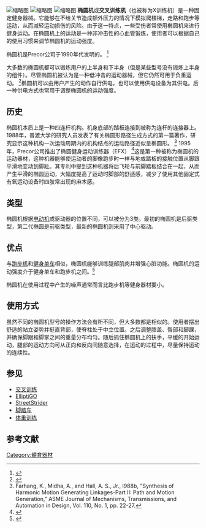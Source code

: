 [[File:Elliptical_machine.jpg|缩略图]]
[[File:Gym_Cardio_Area_Overlooking_Greenery.JPG|缩略图]]
[[File:ElliptiGO_Miller_Hiwy_jeh.jpg|缩略图]]
'''椭圆机'''或'''交叉训练机'''（也被称为X训练机）是一种固定健身器械。它能够在不给关节造成额外压力的情况下模拟爬楼梯，走路和跑步等运动，从而减轻运动损伤的风险。由于这一特点，一些受伤者常使用椭圆机来进行健身运动。在椭圆机上的运动是一种非冲击性的心血管锻炼，使用者可以根据自己的使用习惯来调节椭圆机的运动强度。

椭圆机是Precor公司于1990年代发明的。 <ref>{{Cite news|author=Wallack, Roy|work=Los Angeles Times|url=http://articles.latimes.com/2013/apr/27/health/la-he-gear-ellipticals-20130427|title=The latest in popular ellipticals|date=April 27, 2013|accessdate=December 2, 2013|archive-date=2013-12-04|archive-url=https://web.archive.org/web/20131204041231/http://articles.latimes.com/2013/apr/27/health/la-he-gear-ellipticals-20130427|dead-url=no}}</ref>

大多数的椭圆机都可以锻炼用户的上半身和下半身（但是某些型号没有锻炼上半身的组件）。尽管椭圆机被认为是一种低冲击的运动器械，但它仍然可用于负重运动。 <ref>{{Cite news|url=https://www.washingtonpost.com/wp-dyn/articles/A16772-2004Jul26.html|title=Bone Health: A Weight-Bearing Argument|author=Briley|first=John L.|date=July 27, 2004|accessdate=2008-12-12|work=[[The_Washington_Post|The Washington Post]]|archive-date=2021-01-31|archive-url=https://web.archive.org/web/20210131064736/https://www.washingtonpost.com/wp-dyn/articles/A16772-2004Jul26.html|dead-url=no}}</ref>椭圆机可以由用户产生的动作自行供电，也可以使用供电设备为其供电。后一种供电方式也常用于调整椭圆机的运动强度。

== 历史 ==
椭圆机本质上是一种四连杆机构。机身底部的踏板连接到被称为连杆的连接器上。1988年，普渡大学的研究人员发表了有关椭圆形路径生成方式的第一篇著作，研究显示这种机构一次运动周期内的机构结点的运动路径近似呈椭圆形。 <ref>Farhang, K., Midha, A., and Hall, A. S., Jr., l988b, "Synthesis of Harmonic Motion Generating Linkages-Part II: Path and Motion Generation," ASME Journal of Mechanisms, Transmissions, and Automation in Design, Vol. 110, No. 1, pp. 22-27.</ref> 1995年，Precor公司推出了椭圆健身运动训练器（EFX） <ref>{{Cite web|title=Paul Byrne, Precor President to Retire in September|url=http://www.ihrsa.org/blog/2013/5/14/paul-byrne-precor-president-to-retire-in-september.html|date=May 14, 2013|work=IHRSA Blog|access-date=2021-01-26|archive-date=2017-10-17|archive-url=https://web.archive.org/web/20171017101447/http://www.ihrsa.org/blog/2013/5/14/paul-byrne-precor-president-to-retire-in-september.html|dead-url=no}}</ref>这是第一种被称为椭圆机的运动器材，这种机器能够使运动者的脚像跑步时一样与地或踏板的接触位置从脚跟平滑地变动到脚趾。其专利中提到这种机器将后飞轮与前脚踏板结合在一起，从而产生平滑的椭圆运动，大幅度提高了运动时脚部的舒适感，减少了使用其他固定式有氧运动设备时四肢常出现的麻木感。

== 类型 ==
椭圆机根据[[发动机|电动机]]或驱动器的位置不同，可以被分为3类。最初的椭圆机是后驱类型，第二代椭圆是前驱类型，最新的椭圆机则采用了中心驱动。

== 优点 ==
与[[跑步机|跑步机]]和[[健身单车|健身单车]]相似，椭圆机能够训练腿部肌肉并增强心脏功能。椭圆机的运动强度介于健身单车和跑步机之间。<ref>{{cite web|url=http://www.ellipticalhub.com/elliptical-cardio-respiratory-fitness/|website=EllipticalHub|title=Is the Elliptical the Best for Cardio Respiratory Fitness?|access-date=May 29, 2015|archive-date=2020-12-05|archive-url=https://web.archive.org/web/20201205120722/https://www.ellipticalhub.com/elliptical-cardio-respiratory-fitness/|dead-url=no}}</ref>

椭圆机在使用过程中产生的噪声通常而言比跑步机等健身器材要小。

== 使用方式 ==
虽然不同的椭圆机型号的操作方法会有所不同，但大多数都是相似的。使用者摆出舒适的站立姿势并挺直背部，使脊柱处于中立位置。之后调整膝盖、臀部和脚踝，并确保脚跟和脚掌之间的重量分布均匀。随后抓住椭圆机上的扶手，平缓的开始运动，腿部的运动方向可从正向和反向间随意选择，在运动的过程中，尽量保持运动的连续性。

== 参见 ==

* [[交叉训练|交叉训练]]
* [[ElliptiGO|ElliptiGO]]
* [[StreetStrider|StreetStrider]]
* [[脚踏车|脚踏车]]
* [[負重訓練|体重训练]]

== 参考文献 ==
{{Reflist}}

[[Category:體育器材|Category:體育器材]]